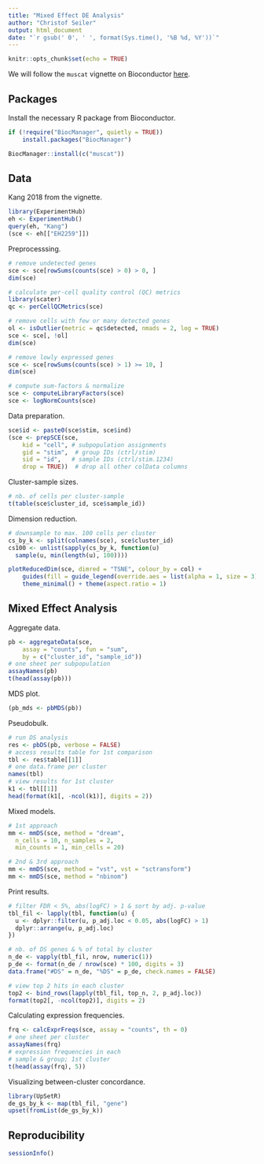 ```yaml
---
title: "Mixed Effect DE Analysis"
author: "Christof Seiler"
output: html_document
date: "`r gsub(' 0', ' ', format(Sys.time(), '%B %d, %Y'))`"
---
```


```r
knitr::opts_chunk$set(echo = TRUE)
```

We will follow the `muscat` vignette on Bioconductor [here](https://bioconductor.org/packages/release/bioc/vignettes/muscat/inst/doc/analysis.html#differential-state-ds-analysis).

## Packages

Install the necessary R package from Bioconductor.

```r
if (!require("BiocManager", quietly = TRUE))
    install.packages("BiocManager")

BiocManager::install(c("muscat"))
```

## Data

Kang 2018 from the vignette.

```r
library(ExperimentHub)
eh <- ExperimentHub()
query(eh, "Kang")
(sce <- eh[["EH2259"]])
```

Preprocesssing.

```r
# remove undetected genes
sce <- sce[rowSums(counts(sce) > 0) > 0, ]
dim(sce)

# calculate per-cell quality control (QC) metrics
library(scater)
qc <- perCellQCMetrics(sce)

# remove cells with few or many detected genes
ol <- isOutlier(metric = qc$detected, nmads = 2, log = TRUE)
sce <- sce[, !ol]
dim(sce)

# remove lowly expressed genes
sce <- sce[rowSums(counts(sce) > 1) >= 10, ]
dim(sce)

# compute sum-factors & normalize
sce <- computeLibraryFactors(sce)
sce <- logNormCounts(sce)
```

Data preparation.

```r
sce$id <- paste0(sce$stim, sce$ind)
(sce <- prepSCE(sce, 
    kid = "cell", # subpopulation assignments
    gid = "stim",  # group IDs (ctrl/stim)
    sid = "id",   # sample IDs (ctrl/stim.1234)
    drop = TRUE))  # drop all other colData columns
```

Cluster-sample sizes.

```r
# nb. of cells per cluster-sample
t(table(sce$cluster_id, sce$sample_id))
```

Dimension reduction.

```r
# downsample to max. 100 cells per cluster
cs_by_k <- split(colnames(sce), sce$cluster_id)
cs100 <- unlist(sapply(cs_by_k, function(u) 
  sample(u, min(length(u), 100))))

plotReducedDim(sce, dimred = "TSNE", colour_by = col) +
    guides(fill = guide_legend(override.aes = list(alpha = 1, size = 3))) +
    theme_minimal() + theme(aspect.ratio = 1)
```

## Mixed Effect Analysis

Aggregate data.

```r
pb <- aggregateData(sce,
    assay = "counts", fun = "sum",
    by = c("cluster_id", "sample_id"))
# one sheet per subpopulation
assayNames(pb)
t(head(assay(pb)))
```

MDS plot.

```r
(pb_mds <- pbMDS(pb))
```

Pseudobulk.

```r
# run DS analysis
res <- pbDS(pb, verbose = FALSE)
# access results table for 1st comparison
tbl <- res$table[[1]]
# one data.frame per cluster
names(tbl)
# view results for 1st cluster
k1 <- tbl[[1]]
head(format(k1[, -ncol(k1)], digits = 2))
```

Mixed models.

```r
# 1st approach
mm <- mmDS(sce, method = "dream",
  n_cells = 10, n_samples = 2,
  min_counts = 1, min_cells = 20)

# 2nd & 3rd approach
mm <- mmDS(sce, method = "vst", vst = "sctransform")
mm <- mmDS(sce, method = "nbinom")
```

Print results.

```r
# filter FDR < 5%, abs(logFC) > 1 & sort by adj. p-value
tbl_fil <- lapply(tbl, function(u) {
  u <- dplyr::filter(u, p_adj.loc < 0.05, abs(logFC) > 1)
  dplyr::arrange(u, p_adj.loc)
})

# nb. of DS genes & % of total by cluster
n_de <- vapply(tbl_fil, nrow, numeric(1))
p_de <- format(n_de / nrow(sce) * 100, digits = 3)
data.frame("#DS" = n_de, "%DS" = p_de, check.names = FALSE)

# view top 2 hits in each cluster
top2 <- bind_rows(lapply(tbl_fil, top_n, 2, p_adj.loc))
format(top2[, -ncol(top2)], digits = 2)
```

Calculating expression frequencies.

```r
frq <- calcExprFreqs(sce, assay = "counts", th = 0)
# one sheet per cluster
assayNames(frq)
# expression frequencies in each
# sample & group; 1st cluster
t(head(assay(frq), 5))

```

Visualizing between-cluster concordance.

```r
library(UpSetR)
de_gs_by_k <- map(tbl_fil, "gene")
upset(fromList(de_gs_by_k))
```

## Reproducibility

```r
sessionInfo()
```
